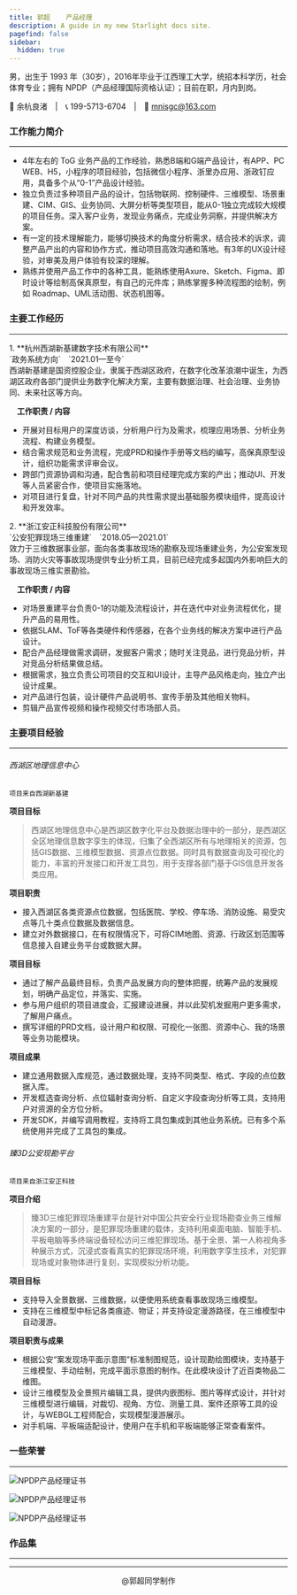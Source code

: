 ```yaml
---
title: 郭超    产品经理
description: A guide in my new Starlight docs site.
pagefind: false
sidebar:
  hidden: true
---
```


男，出生于 1993 年（30岁），2016年毕业于江西理工大学，统招本科学历，社会体育专业；拥有 NPDP（产品经理国际资格认证）；目前在职，月内到岗。

🏢 余杭良渚&emsp;|&emsp;📞 199-5713-6704&emsp;|&emsp;📧 mnisgc@163.com


### 工作能力简介
---

- 4年左右的 ToG 业务产品的工作经验，熟悉B端和G端产品设计，有APP、PC WEB、H5，小程序的项目经验，包括微信小程序、浙里办应用、浙政钉应用，具备多个从“0-1”产品设计经验。
- 独立负责过多种项目产品的设计，包括物联网、控制硬件、三维模型、场景重建、CIM、GIS、业务协同、大屏分析等类型项目，能从0-1独立完成较大规模的项目任务。深入客户业务，发现业务痛点，完成业务洞察，并提供解决方案。
- 有一定的技术理解能力，能够切换技术的角度分析需求，结合技术的诉求，调整产品产出的内容和协作方式，推动项目高效沟通和落地。有3年的UX设计经验，对审美及用户体验有较深的理解。
- 熟练并使用产品工作中的各种工具，能熟练使用Axure、Sketch、Figma、即时设计等绘制高保真原型，有自己的元件库；熟练掌握多种流程图的绘制，例如 Roadmap、UML活动图、状态机图等。


### 主要工作经历
---

<Steps>
1. **杭州西湖新基建数字技术有限公司**<br/>
`政务系统方向`&emsp;`2021.01—至今`<br/>
西湖新基建是国资控股企业，隶属于西湖区政府，在数字化改革浪潮中诞生，为西湖区政府各部门提供业务数字化解决方案，主要有数据治理、社会治理、业务协同、未来社区等方向。
</Steps>

&emsp;**工作职责 / 内容**
  - 开展对目标用户的深度访谈，分析用户行为及需求，梳理应用场景、分析业务流程、构建业务模型。
  - 结合需求规范和业务流程，完成PRD和操作手册等文档的编写，高保真原型设计，组织功能需求评审会议。
  - 跨部门资源协调和沟通，配合售前和项目经理完成方案的产出；推动UI、开发等人员紧密合作，使项目实施落地。
  - 对项目进行复盘，针对不同产品的共性需求提出基础服务模块组件，提高设计和开发效率。
<Steps>
2. **浙江安正科技股份有限公司**<br/>
`公安犯罪现场三维重建`&emsp;`2018.05—2021.01`<br/>
效力于三维数据事业部，面向各类事故现场的勘察及现场重建业务，为公安案发现场、消防火灾等事故现场提供专业分析工具，目前已经完成多起国内外影响巨大的事故现场三维实景勘验。
</Steps>

&emsp;**工作职责 / 内容**
  - 对场景重建平台负责0-1的功能及流程设计，并在迭代中对业务流程优化，提升产品的易用性。
  - 依据SLAM、ToF等各类硬件和传感器，在各个业务线的解决方案中进行产品设计。
  - 配合产品经理做需求调研，发掘客户需求；随时关注竞品，进行竞品分析，并对竞品分析结果做总结。
  - 根据需求，独立负责公司项目的交互和UI设计，主导产品风格走向，独立产出设计成果。
  - 对产品进行包装，设计硬件产品说明书、宣传手册及其他相关物料。
  - 剪辑产品宣传视频和操作视频交付市场部人员。



### 主要项目经验
---

###### 西湖区地理信息中心
`项目来自西湖新基建`

**项目目标**

> 西湖区地理信息中心是西湖区数字化平台及数据治理中的一部分，是西湖区全区地理信息数字孪生的体现，归集了全西湖区所有与地理相关的资源，包括GIS数据、三维模型数据、资源点位数据。同时具有数据查询及可视化的能力，丰富的开发接口和开发工具包，用于支撑各部门基于GIS信息开发各类应用。

**项目职责**

- 接入西湖区各类资源点位数据，包括医院、学校、停车场、消防设施、易受灾点等几十类点位数据及数据信息。
- 建立对外数据接口，在有权限情况下，可将CIM地图、资源、行政区划范围等信息接入自建业务平台或数据大屏。

**项目目标**

- 通过了解产品最终目标，负责产品发展方向的整体把握，统筹产品的发展规划，明确产品定位，并落实、实施。
- 参与用户组织的项目进度会，汇报建设进展，并以此契机发掘用户更多需求，了解用户痛点。
- 撰写详细的PRD文档，设计用户和权限、可视化一张图、资源中心、我的场景等业务功能模块。

**项目成果**

- 建立通用数据入库规范，通过数据处理，支持不同类型、格式、字段的点位数据入库。
- 开发框选查询分析、点位辐射查询分析、自定义字段查询分析等工具，支持用户对资源的全方位分析。
- 开发SDK，并编写调用教程，支持将工具包集成到其他业务系统。已有多个系统使用并完成了工具包的集成。

###### 臻3D公安现勘平台
`项目来自浙江安正科技`

**项目介绍**

> 臻3D三维犯罪现场重建平台是针对中国公共安全行业现场勘查业务三维解决方案的一部分，是犯罪现场重建的载体，支持利用桌面电脑、智能手机、平板电脑等多终端设备轻松访问三维犯罪现场。基于全景、第一人称视角多种展示方式，沉浸式查看真实的犯罪现场环境，利用数字孪生技术，对犯罪现场或对象物体进行复刻，实现模拟分析功能。

**项目目标**

- 支持导入全景数据、三维数据，以便使用系统查看事故现场三维模型。
- 支持在三维模型中标记各类痕迹、物证；并支持设定漫游路径，在三维模型中自动漫游。

**项目职责与成果**

- 根据公安“案发现场平面示意图”标准制图规范，设计现勘绘图模块，支持基于三维模型、手动绘制，完成平面示意图的制作。在此模块设计了近百类物品二维图。
- 设计三维模型及全景照片编辑工具，提供内嵌图标、图片等样式设计，并针对三维模型进行编辑，对裁切、视角、方位、测量工具、案件还原等工具的设计，与WEBGL工程师配合，实现模型漫游展示。
- 对手机端、平板端适配设计，使用户在手机和平板端能够正常查看案件。


### 一些荣誉
---

![NPDP产品经理证书](https://img.51miz.com/Element/00/81/58/96/b03a30c9_E815896_9c773977.png)

![NPDP产品经理证书](https://img.51miz.com/Element/00/81/58/96/b03a30c9_E815896_9c773977.png)

![NPDP产品经理证书](https://img.51miz.com/Element/00/81/58/96/b03a30c9_E815896_9c773977.png)


### 作品集
---


---
<center>@郭超同学制作</center>
<LinkCard
 title="回到首页"
 description=""
 href="/"/>